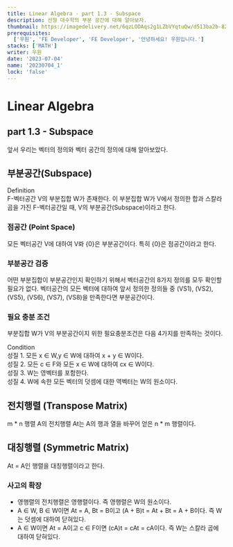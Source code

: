 ```yaml
---
title: Linear Algebra - part 1.3 - Subspace
description: 선형 대수학의 부분 공간에 대해 알아보자.
thumbnail: https://imagedelivery.net/6qzLODAqs2g1LZbVYqtuQw/d513ba2b-82a4-4814-6934-98fb30e57300/public
prerequisites:
  ['우원', 'FE Developer', 'FE Developer', '안녕하세요! 우원입니다.']
stacks: ['MATH']
writer: 우원
date: '2023-07-04'
name: '20230704_1'
lock: 'false'
---
```


# Linear Algebra

## part 1.3 - Subspace

앞서 우리는 벡터의 정의와 벡터 공간의 정의에 대해 알아보았다.

## 부분공간(Subspace)

<div className="px-4 py-2 my-4 bg-blue-100 border-l-4 border-blue-500">
  <div className="text-lg font-bold">Definition</div>
  <div>
    F-벡터공간 V의 부분집합 W가 존재한다. 이 부분집합 W가 V에서 정의한 합과
    스칼라 곱을 가진 F-벡터공간일 때, V의 부분공간(Subspace)이라고 한다.
  </div>
</div>

### 점공간 (Point Space)

모든 벡터공간 V에 대하여 V롸 {0}은 부분공간이다. 특히 {0}은 점공간이라고 한다.

### 부분공간 검증

어떤 부분집합이 부분공간인지 확인하기 위해서 벡터공간의 8가지 정의를 모두 확인할 필요가 없다.
벡터공간의 모든 벡터에 대하여 앞서 정의한 정의들 중 (VS1), (VS2), (VS5), (VS6), (VS7), (VS8)을 만족한다면 부분공간이다.

### 필요 충분 조건

부분집합 W가 V의 부분공간이지 위한 필요충분조건은 다음 4가지를 만족하는 것이다.

<div className="px-4 py-2 my-4 bg-blue-100 border-l-4 border-blue-500">
  <div className="text-lg font-bold">Condition</div>
  <div>성질 1. 모든 x ∈ W,y ∈ W에 대하여 x + y ∈ W이다.</div>
  <div>성질 2. 모든 c ∈ F와 모든 x ∈ W에 대하여 cx ∈ W이다.</div>
  <div>성질 3. W는 영벡터를 포함한다.</div>
  <div>성질 4. W에 속한 모든 벡터의 덧셈에 대한 역벡터는 W의 원소이다.</div>
</div>

## 전치행렬 (Transpose Matrix)

m * n 행렬 A의 전치행렬 At는 A의 행과 열을 바꾸어 얻은 n * m 행렬이다.

## 대칭행렬 (Symmetric Matrix)

At = A인 행렬을 대칭행렬이라고 한다.

### 사고의 확장

- 영행렬의 전치행렬은 영행렬이다. 즉 영행렬은 W의 원소이다.
- A ∈ W, B ∈ W이면 At = A, Bt = B이고 (A + B)t = At + Bt = A + B이다. 즉 W는 덧셈에 대하여 닫혀있다.
- A ∈ W이면 At = A이고 c ∈ F이면 (cA)t = cAt = cA이다. 즉 W는 스칼라 곱에 대하여 닫혀있다.
